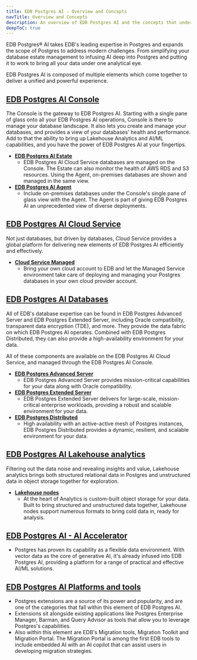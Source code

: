 ```yaml
---
title: EDB Postgres AI - Overview and Concepts
navTitle: Overview and Concepts
description: An overview of EDB Postgres AI and the concepts that underpin it
deepToC: true
---
```


EDB Postgres® AI takes EDB's leading expertise in Postgres and expands the scope of Postgres to address modern challenges. From simplifying your database estate management to infusing AI deep into Postgres and putting it to work to bring all your data under one analytical eye.

EDB Postgres AI is composed of multiple elements which come together to deliver a unified and powerful experience.

## [EDB Postgres AI Console](/edb-postgres-ai/console)

The Console is the gateway to EDB Postgres AI. Starting with a single pane of glass onto all your EDB Postgres AI operations, Console is there to manage your database landscape. It also lets you create and manage your databases, and provides a view of your databases' health and performance. Add to that the ability to bring up Lakehouse Analytics and AI/ML capabilities, and you have the power of EDB Postgres AI at your fingertips.

- **[EDB Postgres AI Estate](/edb-postgres-ai/console/estate)**
  - EDB Postgres AI Cloud Service databases are managed on the Console. The Estate can also monitor the health of AWS RDS and S3 resources. Using the Agent, on-premises databases are shown and managed in the same view.
- **[EDB Postgres AI Agent](/edb-postgres-ai/console/estate/agent/)**
  - Include on-premises databases under the Console's single pane of glass view with the Agent. The Agent is part of giving EDB Postgres AI an unprecedented view of diverse deployments.


## [EDB Postgres AI Cloud Service](/edb-postgres-ai/cloud-service)

Not just databases, but driven by databases, Cloud Service provides a global platform for delivering new elements of EDB Postgres AI efficiently and effectively.

- **[Cloud Service Managed](/edb-postgres-ai/cloud-service/getting_started/planning/your_cloud_account/)**
  - Bring your own cloud account to EDB and let the Managed Service environment take care of deploying and managing your Postgres databases in your own cloud provider account.

## [EDB Postgres AI Databases](/edb-postgres-ai/databases)

All of EDB's database expertise can be found in EDB Postgres Advanced Server and EDB Postgres Extended Server, including Oracle compatibility, transparent data encryption (TDE), and more. They provide the data fabric on which EDB Postgres AI operates. Combined with EDB Postgres Distributed, they can also provide a high-availability environment for your data. 

All of these components are available on the EDB Postgres AI Cloud Service, and managed through the EDB Postgres AI Console.

- **[EDB Postgres Advanced Server](/epas/latest)**
  - EDB Postgres Advanced Server provides mission-critical capabilities for your data along with Oracle compatibility.
- **[EDB Postgres Extended Server](/pge/latest)**
  - EDB Postgres Extended Server delivers for large-scale, mission-critical enterprise workloads, providing a robust and scalable environment for your data. 
- **[EDB Postgres Distributed](/pgd/latest)**
  - High availability with an active-active mesh of Postgres instances, EDB Postgres Distributed provides a dynamic, resilient, and scalable environment for your data.

## [EDB Postgres AI Lakehouse analytics](/edb-postgres-ai/analytics)

Filtering out the data noise and revealing insights and value, Lakehouse analytics brings both structured relational data in Postgres and unstructured data in object storage together for exploration.

- **[Lakehouse nodes](/edb-postgres-ai/analytics/concepts/)**
  - At the heart of Analytics is custom-built object storage for your data. Built to bring structured and unstructured data together, Lakehouse nodes support numerous formats to bring cold data in, ready for analysis. 

## [EDB Postgres AI - AI Accelerator](/edb-postgres-ai/ai-accelerator/)

- Postgres has proven its capability as a flexible data environment. With vector data as the core of generative AI, it's already infused into EDB Postgres AI, providing a platform for a range of practical and effective AI/ML solutions.

## [EDB Postgres AI Platforms and tools](/edb-postgres-ai/platforms-and-tools)

- Postgres extensions are a source of its power and popularity, and are one of the categories that fall within this element of EDB Postgres AI. 
- Extensions sit alongside existing applications like Postgres Enterprise Manager, Barman, and Query Advisor as tools that allow you to leverage Postgres's capabilities.
- Also within this element are EDB's Migration tools, Migration Toolkit and Migration Portal. The Migration Portal is among the first EDB tools to include embedded AI with an AI copilot that can assist users in developing migration strategies.
